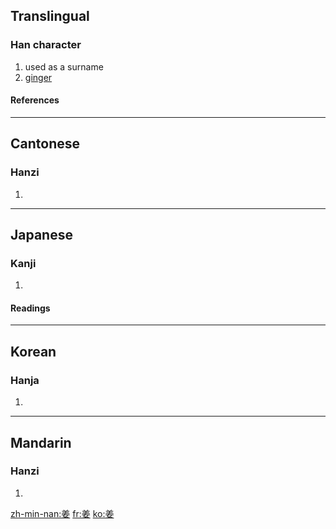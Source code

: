 {{see|薑}}<!--Why does this entry not make reference to the relationship between these two characters?-->

==Translingual==
===Han character===
{{Han char|rn=38|rad=女|as=06|sn=9|four=8040<sub>4</sub>|canj=廿土女 (TGV)}}
# used as a surname
# [[ginger]]
====References====
{{Han ref|kx=0259.200|dkj=06205|dj=0525.210|hdz=21047.110|uh=59DC|ud=23004|bh=ABB8|bd=43960}}
----
==Cantonese==
===Hanzi===
{{yue-hanzi|jyut=|y=geung1}}
# {{defn|Cantonese}}
----
==Japanese==
===Kanji===
{{ja-kanji|grade=|rs=女06}}
# {{defn|Japanese}} 
====Readings====
{{ja-readings|on=[[きょう]] (kyō)|kun=[[つよい]] (tsuyoi)}}
----
==Korean==
===Hanja===
{{ko-hanja|hangeul=강|rv=gang|mr=kang}}
# {{defn|Korean}}
----
==Mandarin==
===Hanzi===
{{cmn-hanzi|pin=[[jiāng]] ([[jiang1]])|wg=chiang<sup>1</sup>}}
# {{defn|Mandarin}}

[[zh-min-nan:姜]]
[[fr:姜]]
[[ko:姜]]